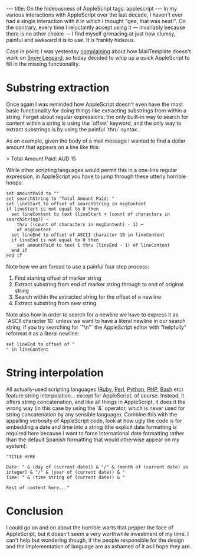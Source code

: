 ---
title: On the hideousness of AppleScript
tags: applescript
---
In my various interactions with AppleScript over the last decade, I haven't ever had a single interaction with it in which I thought "gee, that was neat!". On the contrary, every time I reluctantly accept using it &mdash; invariably because there is no other choice &mdash; I find myself grimacing at just how clumsy, painful and awkward it is to use. It is frankly hideous.

Case in point: I was yesterday [https://wincent.com/twitter/337 complaining] about how MailTemplate doesn't work on [[Snow Leopard]], so today decided to whip up a quick AppleScript to fill in the missing functionality.

= Substring extraction =

Once again I was reminded how AppleScript doesn't even have the most basic functionality for doing things like extracting substrings from within a string. Forget about regular expressions; the only built-in way to search for content within a string is using the `offset` keyword, and the only way to extract substrings is by using the painful `thru` syntax.

As an example, given the body of a mail message I wanted to find a dollar amount that appears on a line like this:

> Total Amount Paid: AUD 15

While other scripting languages would permit this in a one-line regular expression, in AppleScript you have to jump through these utterly horrible hoops:

<pre lang="applescript">set amountPaid to ""
set searchString to "Total Amount Paid: "
set lineStart to offset of searchString in msgContent
if lineStart is not equal to 0 then
  set lineContent to text (lineStart + (count of characters in searchString)) ¬
    thru ((count of characters in msgContent) - 1) ¬
    of msgContent
  set lineEnd to offset of ASCII character 10 in lineContent
  if lineEnd is not equal to 0 then
    set amountPaid to text 1 thru (lineEnd - 1) of lineContent
  end if
end if</pre>

Note how we are forced to use a painful four step process:

# Find starting offset of marker string
# Extract substring from end of marker string through to end of original string
# Search within the extracted string for the offset of a newline
# Extract substring from new string 

Note also how in order to search for a newline we have to express it as `ASCII character 10` unless we want to have a literal newline in our search string; if you try searching for `"\n"` the AppleScript editor with "helpfully" reformat it as a literal newline:

<pre lang="applescript">set lineEnd to offset of "
" in lineContent</pre>

= String interpolation =

All actually-used scripting languages ([[Ruby]], [[Perl]], [[Python]], [[PHP]], [[Bash]] etc) feature string interpolation... except for AppleScript, of course. Instead, it offers string concatenation, and like all things in AppleScript, it does it the wrong way (in this case by using the `&` operator, which is never used for string concatenation by any sensible language). Combine this with the appalling verbosity of AppleScript code, look at how ugly the code is for embedding a date and time into a string (the explicit date formatting is required here because I want to force International date formatting rather than the default Spanish formatting that would otherwise appear on my system):

<pre lang="applescript">"TITLE HERE
			
Date: " & (day of (current date)) & "/" & (month of (current date) as integer) & "/" & (year of (current date)) & "
Time: " & (time string of (current date)) & "
			
Rest of content here..."</pre>

= Conclusion =

I could go on and on about the horrible warts that pepper the face of AppleScript, but it doesn't seem a very worthwhile investment of my time. I can't help but wondering though, if the people responsible for the design and the implementation of language are as ashamed of it as I hope they are.
